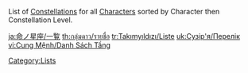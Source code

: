 {{CustomTabs
|tab1 = Overview
|tab2 = Level List
|tab3 = List
|tab4 = Gallery
}}

List of [[Constellations]] for all [[Characters]] sorted by Character then Constellation Level.

{{Constellations by Category Table|Talent|sortkey=1}}

[[Category:Lists]]

[[ja:命ノ星座/一覧]]
[[th:กลุ่มดาว/รายชื่อ]]
[[tr:Takımyıldızı/Liste]]
[[uk:Сузір'я/Перелік]]
[[vi:Cung Mệnh/Danh Sách Tầng]]